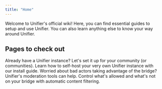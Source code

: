 ```yaml
---
title: "Home"
---
```


Welcome to Unifier's official wiki\! Here, you can find essential guides to setup and use Unifier. You can also learn anything else to know your way around Unifier.

## Pages to check out

<CardGroup cols={2}>
  <Card title="Setting up Unifier" icon="sparkles" href="/setup/introduction">
    Already have a Unifier instance? Let's set it up for your community (or communities).
  </Card>
  <Card title="Self-Hosting Unifier" icon="download" href="/selfhost/introduction">
    Learn how to self-host your very own Unifier instance with our install guide.
  </Card>
  <Card title="Moderation tools" icon="shield" href="/guides/moderation/moderation-tools">
    Worried about bad actors taking advantage of the bridge? Unifier's moderation tools can help.
  </Card>
  <Card title="Filters" icon="flag" href="/guides/moderation/filters">
    Control what's allowed and what's not on your bridge with automatic content filtering.
  </Card>
</CardGroup>